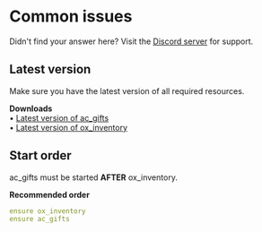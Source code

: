 # Common issues

Didn't find your answer here? Visit the [Discord server](https://discord.gg/2ZezMw2xvR) for support.

## Latest version
Make sure you have the latest version of all required resources.

**Downloads**  
• [Latest version of ac_gifts](https://github.com/acscripts/ac_gifts/releases/latest)  
• [Latest version of ox_inventory](https://github.com/overextended/ox_inventory/releases/latest)

## Start order
ac_gifts must be started **AFTER** ox_inventory.

**Recommended order**
```yaml filename="server.cfg"
ensure ox_inventory
ensure ac_gifts
```